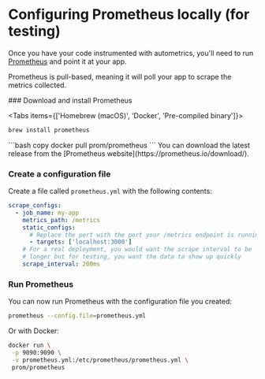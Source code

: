 
# Configuring Prometheus locally (for testing)

Once you have your code instrumented with autometrics, you'll need to run
[Prometheus](https://prometheus.io) and point it at your app.

Prometheus is pull-based, meaning it will poll your app to scrape the metrics
collected.

<Steps>
### Download and install Prometheus

<Tabs items={['Homebrew (macOS)', 'Docker', 'Pre-compiled binary']}>
<Tab>
```bash copy
brew install prometheus
```
</Tab>
<Tab>
```bash copy
docker pull prom/prometheus
```
</Tab>
<Tab>
You can download the latest release from the [Prometheus website](https://prometheus.io/download/).
</Tab>

</Tabs>

### Create a configuration file

Create a file called `prometheus.yml` with the following contents:

```yaml {filename="prometheus.yml"} copy showLineNumbers
scrape_configs:
  - job_name: my-app
    metrics_path: /metrics
    static_configs:
      # Replace the port with the port your /metrics endpoint is running on
      - targets: ['localhost:3000']
    # For a real deployment, you would want the scrape interval to be
    # longer but for testing, you want the data to show up quickly
    scrape_interval: 200ms
```

### Run Prometheus

You can now run Prometheus with the configuration file you created:

```bash copy
prometheus --config.file=prometheus.yml
```

Or with Docker:

```bash copy
docker run \
 -p 9090:9090 \
 -v prometheus.yml:/etc/prometheus/prometheus.yml \
 prom/prometheus
```


</Steps>